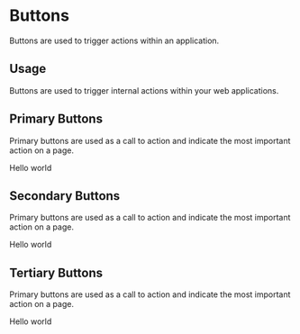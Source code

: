 
<Meta title="Atoms/Buttons" component={PrimaryButton} />

# Buttons

Buttons are used to trigger actions within an application.

## Usage

Buttons are used to trigger internal actions within your web applications.

## Primary Buttons

Primary buttons are used as a call to action and indicate the most important action on a page.

<Preview withToolbar>
  <Story name="primary">
    <PrimaryButton onClick={action('button-click')} disabled={boolean("Disabled", false)}>Hello world</PrimaryButton>
  </Story>
</Preview>

## Secondary Buttons

Primary buttons are used as a call to action and indicate the most important action on a page.

<Preview withToolbar>
  <Story name="secondary">
    <SecondaryButton onClick={action('button-click')} disabled={boolean("Disabled", false)}>Hello world</SecondaryButton>
  </Story>
</Preview>

## Tertiary Buttons

Primary buttons are used as a call to action and indicate the most important action on a page.

<Preview withToolbar>
  <Story name="tertiary">
    <TertiaryButton onClick={action('button-click')} disabled={boolean("Disabled", false)}>Hello world</TertiaryButton>
  </Story>
</Preview>
